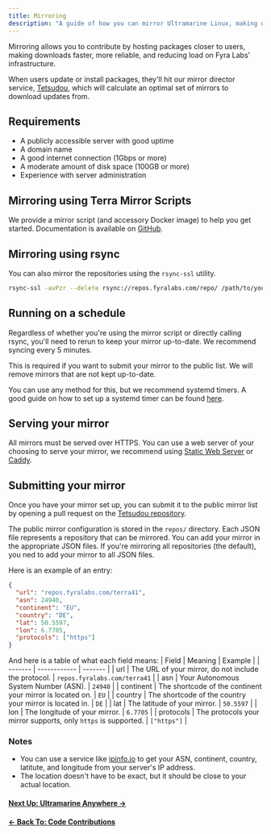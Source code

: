```yaml
---
title: Mirroring
description: "A guide of how you can mirror Ultramarine Linux, making downloads faster for everyone"
---
```


Mirroring allows you to contribute by hosting packages closer to users, making downloads faster, more reliable, and reducing load on Fyra Labs' infrastructure.

When users update or install packages, they'll hit our mirror director service, [Tetsudou](https://github.com/terrapkg/tetsudou), which will calculate an optimal set of mirrors to download updates from.

## Requirements

- A publicly accessible server with good uptime
- A domain name
- A good internet connection (1Gbps or more)
- A moderate amount of disk space (100GB or more)
- Experience with server administration

## Mirroring using Terra Mirror Scripts

We provide a mirror script (and accessory Docker image) to help you get started. Documentation is available on [GitHub](https://github.com/terrapkg/mirror-script).

## Mirroring using rsync

You can also mirror the repositories using the `rsync-ssl` utility.

```sh
rsync-ssl -avPzr --delete rsync://repos.fyralabs.com/repo/ /path/to/your/mirror
```

## Running on a schedule

Regardless of whether you're using the mirror script or directly calling rsync, you'll need to rerun to keep your mirror up-to-date. We recommend syncing every 5 minutes.

This is required if you want to submit your mirror to the public list. We will remove mirrors that are not kept up-to-date.

You can use any method for this, but we recommend systemd timers. A good guide on how to set up a systemd timer can be found [here](https://opensource.com/article/20/7/systemd-timers).

## Serving your mirror

All mirrors must be served over HTTPS. You can use a web server of your choosing to serve your mirror, we recommend using [Static Web Server](https://static-web-server.net/) or [Caddy](https://caddyserver.com/).

## Submitting your mirror

Once you have your mirror set up, you can submit it to the public mirror list by opening a pull request on the [Tetsudou repository](https://github.com/terrapkg/tetsudou).

The public mirror configuration is stored in the `repos/` directory. Each JSON file represents a repository that can be mirrored. You can add your mirror in the appropriate JSON files.
If you're mirroring all repositories (the default), you ned to add your mirror to all JSON files.

Here is an example of an entry:

```json
{
  "url": "repos.fyralabs.com/terra41",
  "asn": 24940,
  "continent": "EU",
  "country": "DE",
  "lat": 50.5597,
  "lon": 6.7705,
  "protocols": ["https"]
}
```

And here is a table of what each field means:
| Field | Meaning | Example |
| ------- | ------------ | ------- |
| url | The URL of your mirror, do not include the protocol. | `repos.fyralabs.com/terra41` |
| asn | Your Autonomous System Number (ASN). | `24940` |
| continent | The shortcode of the continent your mirror is located on. | `EU` |
| country | The shortcode of the country your mirror is located in. | `DE` |
| lat | The latitude of your mirror. | `50.5597` |
| lon | The longitude of your mirror. | `6.7705` |
| protocols | The protocols your mirror supports, only `https` is supported. | `["https"]` |

### Notes

- You can use a service like [ipinfo.io](https://ipinfo.io/) to get your ASN, continent, country, latitute, and longitude from your server's IP address.
- The location doesn't have to be exact, but it should be close to your actual location.

#### [Next Up: Ultramarine Anywhere →](/en/anywhere/anywhere)

#### [← Back To: Code Contributions](/en/contributing/hacking)
